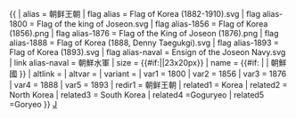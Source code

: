 {{ {{{1<noinclude>|country showdata</noinclude>}}}
| alias = 朝鲜王朝
| flag alias = Flag of Korea (1882-1910).svg
| flag alias-1800 = Flag of the king of Joseon.svg
| flag alias-1856 = Flag of Korea (1856).png
| flag alias-1876 = Flag of the King of Joseon (1876).png
| flag alias-1888 = Flag of Korea (1888, Denny Taegukgi).svg
| flag alias-1893 = Flag of Korea (1893).svg
| flag alias-naval = Ensign of the Joseon Navy.svg
| link alias-naval = 朝鮮水軍
| size = {{#if:{{{size|}}}|{{{size}}}|23x20px}}
| name = {{#if: {{{name|}}} | {{{name|}}} | 朝鮮國 }}
| altlink = {{{altlink|}}}
| altvar = {{{altvar|}}}
| variant = {{{variant|}}}
<noinclude>
| var1 = 1800
| var2 = 1856
| var3 = 1876
| var4 = 1888
| var5 = 1893
| redir1 = 朝鲜王朝
| related1 = Korea
| related2 = North Korea
| related3 = South Korea
| related4 =Goguryeo
| related5 =Goryeo
</noinclude>
}}<noinclude>
[[分類:已不存在國家資料模板|J]]
</noinclude>